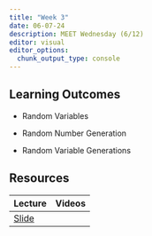 ```yaml
---
title: "Week 3"
date: 06-07-24
description: MEET Wednesday (6/12)
editor: visual
editor_options: 
  chunk_output_type: console
---
```


## Learning Outcomes

-   Random Variables

-   Random Number Generation

-   Random Variable Generations

## Resources

| Lecture                                                | Videos |
|:-------------------------------------------------------|:-------|
| [Slide](http://m497.inqs.info/lectures/3#/title-slide) |        |
